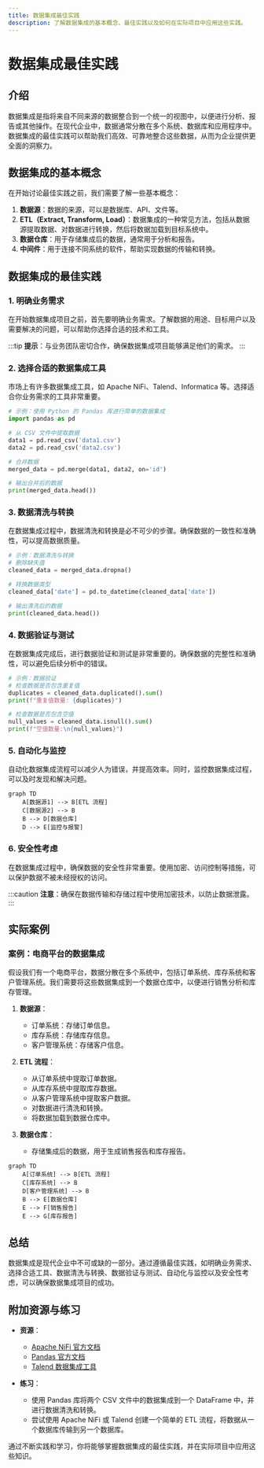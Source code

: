```yaml
---
title: 数据集成最佳实践
description: 了解数据集成的基本概念、最佳实践以及如何在实际项目中应用这些实践。
---
```


# 数据集成最佳实践

## 介绍

数据集成是指将来自不同来源的数据整合到一个统一的视图中，以便进行分析、报告或其他操作。在现代企业中，数据通常分散在多个系统、数据库和应用程序中。数据集成的最佳实践可以帮助我们高效、可靠地整合这些数据，从而为企业提供更全面的洞察力。

## 数据集成的基本概念

在开始讨论最佳实践之前，我们需要了解一些基本概念：

1. **数据源**：数据的来源，可以是数据库、API、文件等。
2. **ETL（Extract, Transform, Load）**：数据集成的一种常见方法，包括从数据源提取数据、对数据进行转换，然后将数据加载到目标系统中。
3. **数据仓库**：用于存储集成后的数据，通常用于分析和报告。
4. **中间件**：用于连接不同系统的软件，帮助实现数据的传输和转换。

## 数据集成的最佳实践

### 1. 明确业务需求

在开始数据集成项目之前，首先要明确业务需求。了解数据的用途、目标用户以及需要解决的问题，可以帮助你选择合适的技术和工具。

:::tip
**提示**：与业务团队密切合作，确保数据集成项目能够满足他们的需求。
:::

### 2. 选择合适的数据集成工具

市场上有许多数据集成工具，如 Apache NiFi、Talend、Informatica 等。选择适合你业务需求的工具非常重要。

```python
# 示例：使用 Python 的 Pandas 库进行简单的数据集成
import pandas as pd

# 从 CSV 文件中提取数据
data1 = pd.read_csv('data1.csv')
data2 = pd.read_csv('data2.csv')

# 合并数据
merged_data = pd.merge(data1, data2, on='id')

# 输出合并后的数据
print(merged_data.head())
```

### 3. 数据清洗与转换

在数据集成过程中，数据清洗和转换是必不可少的步骤。确保数据的一致性和准确性，可以提高数据质量。

```python
# 示例：数据清洗与转换
# 删除缺失值
cleaned_data = merged_data.dropna()

# 转换数据类型
cleaned_data['date'] = pd.to_datetime(cleaned_data['date'])

# 输出清洗后的数据
print(cleaned_data.head())
```

### 4. 数据验证与测试

在数据集成完成后，进行数据验证和测试是非常重要的。确保数据的完整性和准确性，可以避免后续分析中的错误。

```python
# 示例：数据验证
# 检查数据是否包含重复值
duplicates = cleaned_data.duplicated().sum()
print(f"重复值数量: {duplicates}")

# 检查数据是否包含空值
null_values = cleaned_data.isnull().sum()
print(f"空值数量:\n{null_values}")
```

### 5. 自动化与监控

自动化数据集成流程可以减少人为错误，并提高效率。同时，监控数据集成过程，可以及时发现和解决问题。

```mermaid
graph TD
    A[数据源1] --> B[ETL 流程]
    C[数据源2] --> B
    B --> D[数据仓库]
    D --> E[监控与报警]
```

### 6. 安全性考虑

在数据集成过程中，确保数据的安全性非常重要。使用加密、访问控制等措施，可以保护数据不被未经授权的访问。

:::caution
**注意**：确保在数据传输和存储过程中使用加密技术，以防止数据泄露。
:::

## 实际案例

### 案例：电商平台的数据集成

假设我们有一个电商平台，数据分散在多个系统中，包括订单系统、库存系统和客户管理系统。我们需要将这些数据集成到一个数据仓库中，以便进行销售分析和库存管理。

1. **数据源**：
   - 订单系统：存储订单信息。
   - 库存系统：存储库存信息。
   - 客户管理系统：存储客户信息。

2. **ETL 流程**：
   - 从订单系统中提取订单数据。
   - 从库存系统中提取库存数据。
   - 从客户管理系统中提取客户数据。
   - 对数据进行清洗和转换。
   - 将数据加载到数据仓库中。

3. **数据仓库**：
   - 存储集成后的数据，用于生成销售报告和库存报告。

```mermaid
graph TD
    A[订单系统] --> B[ETL 流程]
    C[库存系统] --> B
    D[客户管理系统] --> B
    B --> E[数据仓库]
    E --> F[销售报告]
    E --> G[库存报告]
```

## 总结

数据集成是现代企业中不可或缺的一部分。通过遵循最佳实践，如明确业务需求、选择合适工具、数据清洗与转换、数据验证与测试、自动化与监控以及安全性考虑，可以确保数据集成项目的成功。

## 附加资源与练习

- **资源**：
  - [Apache NiFi 官方文档](https://nifi.apache.org/docs.html)
  - [Pandas 官方文档](https://pandas.pydata.org/docs/)
  - [Talend 数据集成工具](https://www.talend.com/)

- **练习**：
  - 使用 Pandas 库将两个 CSV 文件中的数据集成到一个 DataFrame 中，并进行数据清洗和转换。
  - 尝试使用 Apache NiFi 或 Talend 创建一个简单的 ETL 流程，将数据从一个数据库传输到另一个数据库。

通过不断实践和学习，你将能够掌握数据集成的最佳实践，并在实际项目中应用这些知识。